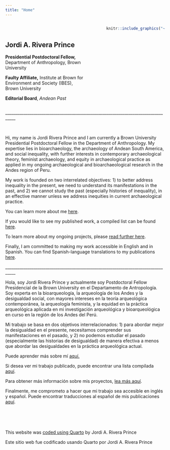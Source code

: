 ```yaml
---
title: "Home"
---
```


::: columns
::: {.column width="55%"}
<br>

## **Jordi A. Rivera Prince**

**Presidential Postdoctoral Fellow,** Department of Anthropology, Brown University

**Faulty Affiliate,** Institute at Brown for Environment and Society (IBES), Brown University

**Editorial Board**, *Andean Past*
:::

::: {.column width="5%"}
:::

::: {.column width="40%"}
```r
knitr::include_graphics("~/Documents/GitHub/jriveraprince/images/JARP_Headshot.jpg")
```
:::
:::

\_\_\_\_\_\_\_\_\_\_\_\_\_\_\_\_\_\_\_\_\_\_\_\_\_\_\_\_\_\_\_\_\_\_\_\_\_\_\_\_\_\_\_\_\_\_\_\_\_\_\_\_\_\_\_\_\_\_\_\_\_\_\_\_\_\_\_\_\_\_\_\_\_\_\_\_\_\_\_\_\_\_\_

<br>

Hi, my name is Jordi Rivera Prince and I am currently a Brown University Presidential Postdoctoral Fellow in the Department of Anthropology. My expertise lies in bioarchaeology, the archaeology of Andean South America, and social inequality, with further interests in contemporary archaeological theory, feminist archaeology, and equity in archaeological practice as applied in my ongoing archaeological and bioarchaeological research in the Andes region of Peru.

My work is founded on two interrelated objectives: 1) to better address inequality in the present, we need to understand its manifestations in the past, and 2) we cannot study the past (especially histories of inequality), in an effective manner unless we address inequities in current archaeological practice.

You can learn more about me [here](https://jriveraprince.github.io/about.html).

If you would like to see my published work, a compiled list can be found [here](https://jriveraprince.github.io/publications.html).

To learn more about my ongoing projects, please [read further here](https://jriveraprince.github.io/projects.html).

Finally, I am committed to making my work accessible in English and in Spanish. You can find Spanish-language translations to my publications [here](https://jriveraprince.github.io/article_translations.html).

\_\_\_\_\_\_\_\_\_\_\_\_\_\_\_\_\_\_\_\_\_\_\_\_\_\_\_\_\_\_\_\_\_\_\_\_\_\_\_\_\_\_\_\_\_\_\_\_\_\_\_\_\_\_\_\_\_\_\_\_\_\_\_\_\_\_\_\_\_\_\_\_\_\_\_\_\_\_\_\_\_\_\_

Hola, soy Jordi Rivera Prince y actualmente soy Postdoctoral Fellow Presidencial de la Brown University en el Departamento de Antropología. Soy experta en la bioarqueología, la arqueología de los Andes y la desigualdad social, con mayores intereses en la teoría arqueológica contemporánea, la arqueología feminista, y la equidad en la práctica arqueológica aplicada en mi investigación arqueológica y bioarqueológica en curso en la región de los Andes del Perú.

Mi trabajo se basa en dos objetivos interrelacionados: 1) para abordar mejor la desigualdad en el presente, necesitamos comprender sus manifestaciones en el pasado, y 2) no podemos estudiar el pasado (especialmente las historias de desigualdad) de manera efectiva a menos que abordar las desigualdades en la práctica arqueológica actual.

Puede aprender más sobre mí [aquí.](https://jriveraprince.github.io/about.html)

Si desea ver mi trabajo publicado, puede encontrar una lista compilada [aquí](https://jriveraprince.github.io/publications.html).

Para obtener más información sobre mis proyectos, [lea más aquí](https://jriveraprince.github.io/projects.html).

Finalmente, me comprometo a hacer que mi trabajo sea accesible en inglés y español. Puede encontrar traducciones al español de mis publicaciones [aquí](https://jriveraprince.github.io/article_translations.html).

<br><br><br>

This website was [coded using Quarto](https://github.com/jriveraprince/jriveraprince.github.io) by Jordi A. Rivera Prince

Este sitio web fue codificado usando Quarto por Jordi A. Rivera Prince
